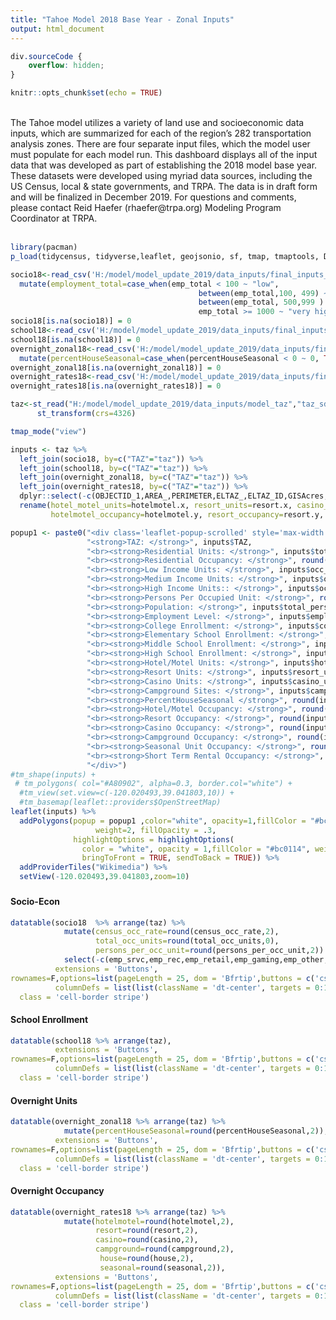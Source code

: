```yaml
---
title: "Tahoe Model 2018 Base Year - Zonal Inputs"
output: html_document
---
```


```css
div.sourceCode {
    overflow: hidden;
}
```
```r
knitr::opts_chunk$set(echo = TRUE)
```


\
The Tahoe model utilizes a variety of land use and socioeconomic data inputs, which are summarized for each of the region's 282 transportation analysis zones. There are four separate input files, which the model user must populate for each model run. This dashboard displays all of the input data that was developed as part of establishing the 2018 model base year. These datasets were developed using myriad data sources, including the US Census, local & state governments, and TRPA. The data is in draft form and will be finalized in December 2019. For questions and comments, please contact Reid Haefer (rhaefer@trpa.org) Modeling Program Coordinator at TRPA.
\
\
```r
library(pacman)
p_load(tidycensus, tidyverse,leaflet, geojsonio, sf, tmap, tmaptools, DT, xfun, tmap, leaflet)

socio18<-read_csv('H:/model/model_update_2019/data_inputs/final_inputs_2020_RTP/socio.csv') %>% select(-X1) %>%
  mutate(employment_total=case_when(emp_total < 100 ~ "low",
                                          between(emp_total,100, 499) ~ "medium",
                                          between(emp_total, 500,999 ) ~ "high",
                                          emp_total >= 1000 ~ "very high"))
socio18[is.na(socio18)] = 0
school18<-read_csv('H:/model/model_update_2019/data_inputs/final_inputs_2020_RTP/school.csv')  %>% select(-X1)
school18[is.na(school18)] = 0
overnight_zonal18<-read_csv('H:/model/model_update_2019/data_inputs/final_inputs_2020_RTP/overnight_zonal.csv')  %>% select(-X1) %>% rename(rec_attractiveness=beach) %>%
  mutate(percentHouseSeasonal=case_when(percentHouseSeasonal < 0 ~ 0, TRUE ~ as.numeric(percentHouseSeasonal)))
overnight_zonal18[is.na(overnight_zonal18)] = 0
overnight_rates18<-read_csv('H:/model/model_update_2019/data_inputs/final_inputs_2020_RTP/overnight_rates.csv')  %>% select(-X1)
overnight_rates18[is.na(overnight_rates18)] = 0

taz<-st_read("H:/model/model_update_2019/data_inputs/model_taz","taz_sde") %>%
      st_transform(crs=4326)
```


```r
tmap_mode("view")

inputs <- taz %>%
  left_join(socio18, by=c("TAZ"="taz")) %>%
  left_join(school18, by=c("TAZ"="taz")) %>%
  left_join(overnight_zonal18, by=c("TAZ"="taz")) %>%
  left_join(overnight_rates18, by=c("TAZ"="taz")) %>%
  dplyr::select(-c(OBJECTID_1,AREA_,PERIMETER,ELTAZ_,ELTAZ_ID,GISAcres,Shape_STAr,Shape_STLe,emp_srvc,emp_rec,emp_retail,emp_gaming,emp_other)) %>%
  rename(hotel_motel_units=hotelmotel.x, resort_units=resort.x, casino_units=casino.x, campsites=campground.x,
         hotelmotel_occupancy=hotelmotel.y, resort_occupancy=resort.y, casino_occupancy=casino.y, campground_occupancy=campground.y)

popup1 <- paste0("<div class='leaflet-popup-scrolled' style='max-width:700px;max-height:120px'>",
                 "<strong>TAZ: </strong>", inputs$TAZ,
                 "<br><strong>Residential Units: </strong>", inputs$total_residential_units,
                 "<br><strong>Residential Occupancy: </strong>", round(inputs$census_occ_rate,2),
                 "<br><strong>Low Income Units: </strong>", inputs$occ_units_low_inc,
                 "<br><strong>Medium Income Units: </strong>", inputs$occ_units_med_inc,
                 "<br><strong>High Income Units:: </strong>", inputs$occ_units_high_inc,
                 "<br><strong>Persons Per Occupied Unit: </strong>", round(inputs$persons_per_occ_unit,2),
                 "<br><strong>Population: </strong>", inputs$total_persons,
                 "<br><strong>Employment Level: </strong>", inputs$employment_total,
                 "<br><strong>College Enrollment: </strong>", inputs$college_enrollment,
                 "<br><strong>Elementary School Enrollment: </strong>", inputs$elementary_school_enrollment,
                 "<br><strong>Middle School Enrollment: </strong>", inputs$middle_school_enrollment,
                 "<br><strong>High School Enrollment: </strong>", inputs$high_school_enrollment,
                 "<br><strong>Hotel/Motel Units: </strong>", inputs$hotel_motel_units,
                 "<br><strong>Resort Units: </strong>", inputs$resort_units,
                 "<br><strong>Casino Units: </strong>", inputs$casino_units,
                 "<br><strong>Campground Sites: </strong>", inputs$campsites,
                 "<br><strong>PercentHouseSeasonal </strong>", round(inputs$percentHouseSeasonal,2),
                 "<br><strong>Hotel/Motel Occupancy: </strong>", round(inputs$hotelmotel_occupancy,2),
                 "<br><strong>Resort Occupancy: </strong>", round(inputs$resort_occupancy,2),
                 "<br><strong>Casino Occupancy: </strong>", round(inputs$casino_occupancy,2),
                 "<br><strong>Campground Occupancy: </strong>", round(inputs$campground_occupancy,2),
                 "<br><strong>Seasonal Unit Occupancy: </strong>", round(inputs$seasonal,2),
                 "<br><strong>Short Term Rental Occupancy: </strong>", round(inputs$house,2),
                 "</div>") 
#tm_shape(inputs) + 
 # tm_polygons( col="#A80902", alpha=0.3, border.col="white") +
  #tm_view(set.view=c(-120.020493,39.041803,10)) +
  #tm_basemap(leaflet::providers$OpenStreetMap)
leaflet(inputs) %>% 
  addPolygons(popup = popup1 ,color="white", opacity=1,fillColor = "#bc0114",
                   weight=2, fillOpacity = .3,
              highlightOptions = highlightOptions(
                color = "white", opacity = 1,fillColor = "#bc0114", weight = 4, fillOpacity = 0.2,
                bringToFront = TRUE, sendToBack = TRUE)) %>% 
  addProviderTiles("Wikimedia") %>% 
  setView(-120.020493,39.041803,zoom=10)
```

### {.tabset .tabset-fade .tabset-pills}

#### Socio-Econ

```r
datatable(socio18  %>% arrange(taz) %>%
            mutate(census_occ_rate=round(census_occ_rate,2),
                   total_occ_units=round(total_occ_units,0),
                   persons_per_occ_unit=round(persons_per_occ_unit,2)) %>% 
            select(-c(emp_srvc,emp_rec,emp_retail,emp_gaming,emp_other,emp_total)), 
          extensions = 'Buttons',
rownames=F,options=list(pageLength = 25, dom = 'Bfrtip',buttons = c('csv','pdf'), 
          columnDefs = list(list(className = 'dt-center', targets = 0:1))), 
  class = 'cell-border stripe')

```

#### School Enrollment

```r
datatable(school18 %>% arrange(taz), 
          extensions = 'Buttons',
rownames=F,options=list(pageLength = 25, dom = 'Bfrtip',buttons = c('csv','pdf'), 
          columnDefs = list(list(className = 'dt-center', targets = 0:1))), 
  class = 'cell-border stripe')

```

#### Overnight Units

```r
datatable(overnight_zonal18 %>% arrange(taz) %>%
            mutate(percentHouseSeasonal=round(percentHouseSeasonal,2)), 
          extensions = 'Buttons',
rownames=F,options=list(pageLength = 25, dom = 'Bfrtip',buttons = c('csv','pdf'), 
          columnDefs = list(list(className = 'dt-center', targets = 0:1))), 
  class = 'cell-border stripe')

```

#### Overnight Occupancy

```r
datatable(overnight_rates18 %>% arrange(taz) %>%
            mutate(hotelmotel=round(hotelmotel,2),
                   resort=round(resort,2),
                   casino=round(casino,2),
                   campground=round(campground,2),
                    house=round(house,2),
                    seasonal=round(seasonal,2)), 
          extensions = 'Buttons',
rownames=F,options=list(pageLength = 25, dom = 'Bfrtip',buttons = c('csv','pdf'), 
          columnDefs = list(list(className = 'dt-center', targets = 0:1))), 
  class = 'cell-border stripe')

```
